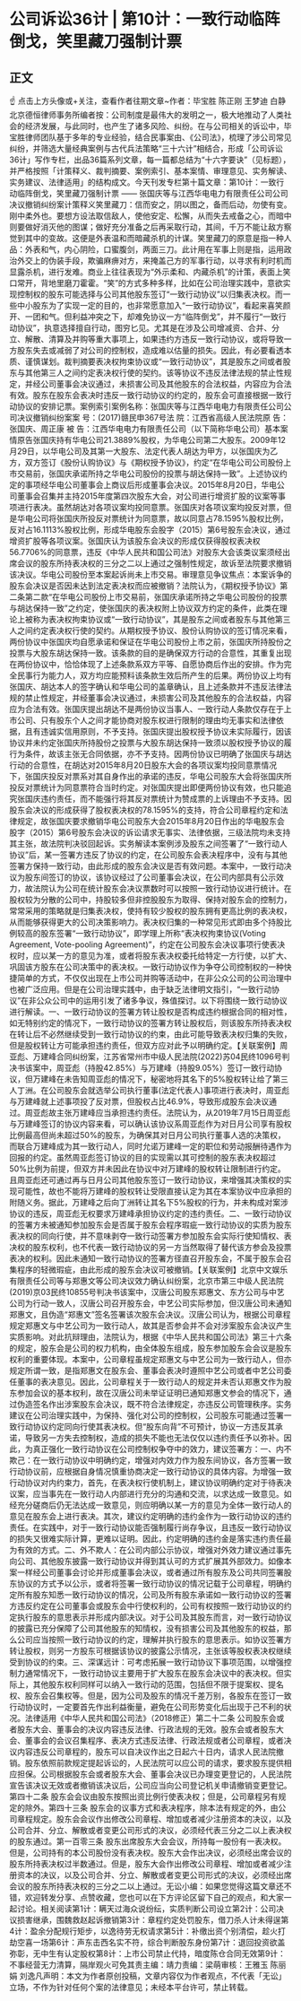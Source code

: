 # 公司诉讼36计 | 第10计：一致行动临阵倒戈，笑里藏刀强制计票
## 正文
☝ 点击上方头像或+关注，查看作者往期文章~作者：毕宝胜 陈正刚 王梦迪 白静 北京德恒律师事务所编者按：公司制度是最伟大的发明之一，极大地推动了人类社会的经济发展，与此同时，也产生了诸多风险、纠纷。在与公司相关的诉讼中，毕宝胜律师团队基于多年的专业经验，结合民事案由、《公司法》，梳理了涉公司常见纠纷，并筛选大量经典案例与古代兵法策略“三十六计”相结合，形成「公司诉讼36计」写作专栏，出品36篇系列文章，每一篇都总结为“十六字要诀”（见标题），并严格按照「计策释义、裁判摘要、案例索引、基本案情、审理意见、实务解读、实务建议、法律适用」的结构成文。今天刊发专栏第十篇文章：第10计：一致行动临阵倒戈，笑里藏刀强制计票 —— 张国庆等与江西华电电力有限责任公司公司决议撤销纠纷案计策释义笑里藏刀：信而安之，阴以图之，备而后动，勿使有变。刚中柔外也。要想方设法取信敌人，使他安定、松懈，从而失去戒备之心，而暗中则要做好消灭他的图谋；做好充分准备之后再采取行动，其间，千万不能让敌方察觉到其中的变故。这便是外表温和而暗藏杀机的计谋。笑里藏刀的原意是指一种人品：外表和气，内心阴险，口蜜腹剑，两面三刀。此计用在军事上则是指，运用政治外交上的伪装手段，欺骗麻痹对方，来掩盖己方的军事行动，以寻求有利时机而显露杀机，进行发难。商业上往往表现为“外示柔和、内藏杀机”的计策，表面上笑口常开，背地里磨刀霍霍。“笑”的方式多种多样，比如在公司治理实践中，意欲实现控制权的股东可能选择与公司其他股东签订“一致行动协议”以归集表决权。而一些中小股东为了实现一定的目的，也非常愿意加入“一致行动协议”，看起来喜笑颜开、一团和气。但利益冲突之下，却难免协议一方“临阵倒戈”，并不履行“一致行动协议”，执意选择擅自行动，图穷匕见。尤其是在涉及公司增减资、合并、分立、解散、清算及并购等重大事项上，如果违约方违反一致行动协议，或将导致一方股东失去或减弱了对公司的控制权，造成难以估量的损失。因此，有必要看透本质、谨慎谋划。裁判摘要表决权拘束协议或“一致行动协议”，其是股东之间或者股东与其他第三人之间约定表决权行使的契约。该等协议不违反法律法规的禁止性规定，并经公司董事会决议通过，未损害公司及其他股东的合法权益，内容应为合法有效。股东在股东会表决时违反一致行动协议的约定的，股东会可直接根据一致行动协议的安排记票。案例索引案例名称：张国庆等与江西华电电力有限责任公司公司决议撤销纠纷案案  号：(2017)赣民申367号法  院：江西省高级人民法院原  告：张国庆、周正康 被  告：江西华电电力有限责任公司（以下简称华电公司）基本案情原告张国庆持有华电公司21.3889%股权，为华电公司第二大股东。2009年12月29日，以华电公司及其第一大股东、法定代表人胡达为甲方，以张国庆为乙方，双方签订《股份认购协议》与《期权授予协议》，约定“在华电公司公司股份上市交易前，张国庆承诺所持之华电公司股份的投票与胡达保持一致”。上述协议约定的事项经华电公司董事会上商议后形成董事会决议。2015年8月20日，华电公司董事会召集并主持2015年度第四次股东大会，对公司进行增资扩股的议案等事项进行表决。虽然胡达对各项议案均投同意票。张国庆对各项议案均投反对票，但是华电公司将张国庆所投反对票统计为同意票，故以同意占78.1595%股权比例，反对占16.1113%股权比例，形成华电股东会股字（2015）第6号股东会决议，通过增资扩股等各项议案。张国庆认为该股东会决议的形成仅获得股权表决权56.7706%的同意票，违反《中华人民共和国公司法》对股东大会该类议案须经出席会议的股东所持表决权的三分之二以上通过之强制性规定，故诉至法院要求撤销该决议。华电公司股份至本案起诉尚未上市交易。审理意见争议焦点：本案诉争的股东会决议是否因未达到法定表决权而应被撤销？法院认为，《期权授予协议》第二条第二款“在华电公司股份上市交易前，张国庆承诺所持之华电公司股份的投票与胡达保持一致”之约定，使张国庆的表决权附上协议双方约定的条件，此类在理论上被称为表决权拘束协议或“一致行动协议”，其是股东之间或者股东与其他第三人之间约定表决权行使的契约。从期权授予协议、股份认购协议的签订情况来看，两份协议中张国庆均自愿承诺和保证在华电公司股份上市之前，张国庆所持股份之投票与大股东胡达保持一致。该条款的目的是确保双方行动的合意性，其重复出现在两份协议中，恰恰体现了上述条款系双方平等、自愿协商后作出的安排。作为完全民事行为能力人，双方均应能预料该条款生效后所产生的后果。两份协议上均有张国庆、胡达本人的签字确认和华电公司的盖章确认，且上述条款并不违反法律法规的禁止性规定，并经董事会决议通过，未损害公司及其他股东的合法权益，内容应为合法有效。张国庆提出胡达不是两份协议当事人、一致行动人条款仅存在于上市公司、只有股东个人之间才能协商对股东权进行限制的理由均无事实和法律依据，且有违诚实信用原则，不予支持。张国庆提出股权授予协议未实际履行，因该协议并未约定张国庆所持股份之投票与大股东胡达保持一致须以股权授予协议的履行为条件，故该主张无合同依据，亦不予支持。因两份协议已明确了张国庆与胡达行动的合意性，在胡达对2015年8月20日股东大会的各项议案均投同意票情况下，张国庆投反对票系对其自身作出的承诺的违反，华电公司股东大会将张国庆所投反对票统计为同意票符合当时约定。对张国庆提出即便两份协议有效，也只能追究张国庆违约责任，而不能强行将其反对票统计为赞成票的上诉理由不予支持。因股东会决议的形成获得了股权表决权的78.1595%的支持，符合公司章程约定和法律规定，故张国庆要求撤销华电公司股东大会2015年8月20日作出的华电股东会股字（2015）第6号股东会决议的诉讼请求无事实、法律依据，三级法院均未支持其主张，故法院判决驳回起诉。实务解读本案例涉及股东之间签署了“一致行动人协议”后，某一签署方违反了协议的约定，在公司股东会表决程序中，没有与其他签署方保持一致行动，由此形成的股东会决议是否有效问题。本案中，一致行动决议为股东间签订的协议，该协议经过了公司董事会决议，在公司内部具有公示效力，故法院认为公司在统计股东会决议票数时可以按照一致行动协议进行统计。在股权较为分散的公司中，持股较多但非控股股东为取得、保持对股东会的控制力，常常采用的策略就是归集表决权，使持有较少股权的股东拥有更高比例的表决权，从而能够获得更大的公司决策影响力。表决权归集的一种常见形式即由多个持股比例较高的股东签署“一致行动协议”，即学理上所称“表决权拘束协议(Voting Agreement, Vote-pooling Agreement)”，约定在公司股东会决议事项行使表决权时，应以某一方的意见为准，或者将股东表决权委托给特定一方行使，以扩大、巩固该方股东在公司决策中的表决权。一致行动协议作为争夺公司控制权的一种快捷简单的方式，不仅仅出现在上市公司并购等活动中，在非公众公司的公司治理中也被广泛应用。但是在公司治理实践中，由于缺乏法律明文指引，“一致行动协议”在非公众公司中的运用引发了诸多争议，殊值探讨。以下将围绕一致行动协议进行解读。一、一致行动协议的签署方转让股权是否构成违约根据合同的相对性，如无特别约定的情况下，一致行动协议的签署方转让股权后，则该股东所持表决权在转让后不必然继续受到一致行动协议的约束，由此可能导致表决权归集的失败，但是股权转让方可能承担违约责任，但双方应对此予以明确约定。【关联案例】周亚彪、万建峰合同纠纷案，江苏省常州市中级人民法院(2022)苏04民终1096号判决书该案中，周亚彪（持股42.85%）与万建峰（持股9.05%）签订一致行动协议，但万建峰在未告知周亚彪的情况下，秘密地将其名下的5%股权转让给了第三人丁洲。在公司股东会就选举公司执行董事(法定代表人)事项进行表决时，周亚彪与万建峰就上述事项投了反对票，但股权占比46.9%，导致形成股东会决议通过。周亚彪故主张万建峰应当承担违约责任。法院认为，从2019年7月15日周亚彪与万建峰签订的协议内容来看，可以确认该协议系周亚彪作为对日月公司享有股权比例最高但尚未超过50%的股东，为确保其对日月公司执行董事人选的决策权，而联合万建峰成为其一致行动人，同时允诺万建峰一定的职位和劳动报酬待遇作为回报的约定。虽然周亚彪签订协议的目的实现需以其可控制的股东表决权超过50%比例为前提，但双方并未因此在协议中对万建峰的股权转让限制进行约定。且周亚彪还可通过再与日月公司其他股东签订一致行动协议，来增强其决策权的实现可能性，故也不能将万建峰的股权转让受限直接认定为其在本案协议中应承担的附随义务。据此，万建峰之后向丁洲转让其名下5%股权的行为，并未构成对案涉协议的违反，周亚彪无权要求万建峰承担协议约定的违约责任。二、一致行动协议的签署方未被通知参加股东会是否属于股东会程序瑕疵一致行动协议的实质为股东表决权的同向行使，并不意味剥夺一致行动签署方参加股东会实际行使知情权、表决权的股东权利，也不代表一致行动协议的另一方当然取得了替代该方参会及投票表决的权利。因此未通知一致行动协议的签署方径直召开股东会，不属于股东会召集程序的轻微瑕疵，由此形成的股东会决议可被撤销。【关联案例】北京中文娱乐有限责任公司等与郑惠文等公司决议效力确认纠纷案，北京市第三中级人民法院(2019)京03民终10855号判决书该案中，汉唐公司股东郑惠文、东方公司与中艺公司为行动一致人，汉唐公司召开股东会，中艺公司实际参加，但汉唐公司未通知郑惠文，且伪造“郑惠文”签名签署该次股东会决议。汉唐公司认为，根据公司章程规定郑惠文与中艺公司为一致行动人，故其是否参会并不会对涉案股东会决议产生实质影响。对此抗辩理由，法院认为，根据《中华人民共和国公司法》第三十六条的规定，股东会是公司的权力机构，由全体股东组成，股东参加股东会会议是股东权利的重要体现。本案中，公司章程虽规定郑惠文与中艺公司为一致行动人，但亦规定所谓一致，是指郑惠文在股东会、董事会表决时遵照中艺公司或者中艺公司委任董事的表决意见。因此，公司章程关于一致行动人的规定并未否认郑惠文作为股东参加会议的基本权利，故在汉唐公司未举证证明已通知郑惠文参会的情况下，通过伪造签名作出涉案股东会决议，既不符合法律规定，亦违反公司管理秩序。实务建议在公司治理实践中，为保持、强化对公司的控制权，公司股东可能通过签署一致行动协议约定同向行使其表决权。但“股东向背”不可预计，协议一方违反其承诺，导致另一方失去控制权，造成的损失不能也无法仅仅以违约责任予以弥补。因此，为真正强化一致行动协议在公司控制权争夺中的效力，建议签署方：一、内不欺己：在一致行动协议中明确约定，增强对内效力作为股东间协议，各方签署一致行动协议前，应根据自身情况慎重协商决定一致行动协议的具体内容。为增强一致行动协议对内约束力，首先，在表决权行使机制上，建议协议明确约定对于待表决议案，应当事先在一致行动人内部进行充分的沟通和交流，以求达成一致意见。如经充分磋商后仍无法达成一致意见，则应明确以某一方的意见为全体一致行动人的意见在股东会上进行表决。其次，建议约定明确的违约金作为一致行动协议的违约责任。在实践中，对于一致行动协议能否强制履行尚存争议，且违反一致行动协议的损失又很难实际计算，更难以证明。因此，约定明确的违约金是落实违约责任最为有效的方式。二、外不欺人：在公司内部公示协议，增强对外效力建议通过事先向公司、其他股东披露一致行动协议并得到其认可的方式扩展其外部效力。如像本案一样经公司董事会讨论并形成董事会决议，或者通过所有股东及公司共同签署股东协议的方式予以公示，或者将签署一致行动协议的情况记载于公司章程，明确约定所有股东知悉一致行动协议的情况，公司及所有股东承诺如一致行动协议的签署方违反约定在公司董事会或股东会中行使权利的，公司有权按照一致行动协议的约定执行股东的意思表示并形成内部决议。对于公司及其股东而言，对一致行动协议的披露已充分保障了公司其他股东的知情权，没有损害公司及其他股东的权益，那么公司应当按照一致行动协议的约定，理解并执行股东的意思表示。如协议签署方转让股权，则另一方股东可根据该协议的披露公示情况，主张该等股权表决权继续受到协议的约束。三、深谋远计：可考虑拓展一致行动协议下事项范围，以增强控制力通常情况下，一致行动协议主要用于扩大股东在股东会决议中的表决权。但实际上，其他股东权利同样可以纳入一致行动的范围，包括但不限于提案权、提名权、股东会召集权等。但是，因为公司及股东的情况千差万别，各股东在签订一致行动协议时，一定要首先作出利益衡量，避免在公司形势变化后出现于己不利的状况。法律适用《中华人民共和国公司法》（2018修正）第二十二条 公司股东会或者股东大会、董事会的决议内容违反法律、行政法规的无效。股东会或者股东大会、董事会的会议召集程序、表决方式违反法律、行政法规或者公司章程，或者决议内容违反公司章程的，股东可以自决议作出之日起六十日内，请求人民法院撤销。股东依照前款规定提起诉讼的，人民法院可以应公司的请求，要求股东提供相应担保。公司根据股东会或者股东大会、董事会决议已办理变更登记的，人民法院宣告该决议无效或者撤销该决议后，公司应当向公司登记机关申请撤销变更登记。第四十二条 股东会会议由股东按照出资比例行使表决权；但是，公司章程另有规定的除外。第四十三条 股东会的议事方式和表决程序，除本法有规定的外，由公司章程规定。股东会会议作出修改公司章程、增加或者减少注册资本的决议，以及公司合并、分立、解散或者变更公司形式的决议，必须经代表三分之二以上表决权的股东通过。第一百零三条 股东出席股东大会会议，所持每一股份有一表决权。但是，公司持有的本公司股份没有表决权。股东大会作出决议，必须经出席会议的股东所持表决权过半数通过。但是，股东大会作出修改公司章程、增加或者减少注册资本的决议，以及公司合并、分立、解散或者变更公司形式的决议，必须经出席会议的股东所持表决权的三分之二以上通过。无讼小编：如果您觉得这篇文章还不错，欢迎转发分享、点赞收藏，您也可以在下方评论区留下自己的观点，和大家一起讨论。相关阅读第1计：瞒天过海众说纷纭，实质判断公司设立第2计：公司决议损害继承，围魏救赵起诉撤销第3计：章程约定处罚股东，借刀杀人计未得逞第4计：盈余分配规行矩步，以逸待劳无权请求第5计：补缴出资个别清偿，趁火打劫空喜一场第6计：声东击西名实不符，综合判断股东身份第7计：退回投资欲盖弥彰，无中生有认定股权第8计：上市公司禁止代持，暗度陈仓合同无效第9计：不事经营无力清算，隔岸观火可免其责主编：靖力责编：梁萌审核：王雅玉 陈丽娟 刘逸凡声明：本文为作者原创投稿，文章内容仅为作者观点，不代表「无讼」立场，不作为针对任何个案的法律意见；未经本平台许可，禁止转载。